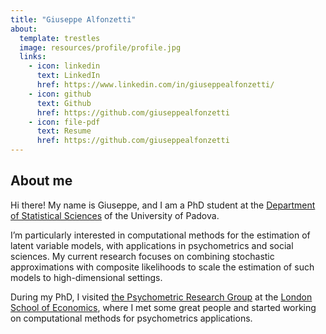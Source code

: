 ```yaml
---
title: "Giuseppe Alfonzetti"
about:
  template: trestles
  image: resources/profile/profile.jpg
  links:
    - icon: linkedin
      text: LinkedIn
      href: https://www.linkedin.com/in/giuseppealfonzetti/
    - icon: github
      text: Github
      href: https://github.com/giuseppealfonzetti
    - icon: file-pdf
      text: Resume
      href: https://github.com/giuseppealfonzetti
---
```


## About me
Hi there! My name is Giuseppe, and I am a PhD student at the [Department of Statistical Sciences](https://www.stat.unipd.it/) of the University of Padova.

I'm particularly interested in computational methods for the estimation of latent variable models, with applications in psychometrics and social sciences.
My current research focuses on combining stochastic approximations with composite likelihoods to scale the estimation of such models to high-dimensional settings.

During my PhD, I visited [the Psychometric Research Group](https://psychometricslab.com/) at the [London School of Economics](https://www.lse.ac.uk/statistics), where I met some great people and started working on computational methods for psychometrics applications. 

